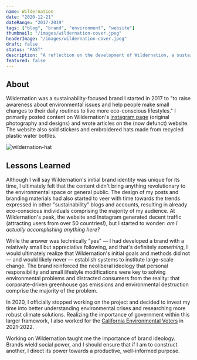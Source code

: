 ```yaml
---
name: Wildernation
date: "2020-12-21"
dateRange: "2017-2019"
tags: ["blog", "brand", "environment", "website"]
thumbnail: "/images/wildernation-cover.jpeg"
headerImage: "/images/wildernation-cover.jpeg"
draft: false
status: "PAST"
description: "A reflection on the development of Wildernation, a sustainability-focused brand"
featured: false
---
```


## About

Wildernation was a sustainability-focused brand I started in 2017 to "to raise awareness about environmental issues and help people make small changes to their daily routines to live more eco-conscious lifestyles." I primarily posted content on Wildernation's [instagram page](https://www.instagram.com/wildernation/) (original photography and designs) and wrote articles on the (now defunct) website. The website also sold stickers and embroidered hats made from recycled plastic water bottles.

![wildernation-hat](https://res.cloudinary.com/ddw6whuqn/image/upload/c_pad,b_auto:predominant,fl_preserve_transparency/v1681760662/media/hwjziydcxxbtdxod9ix2.jpg?_s=public-apps)

## Lessons Learned

Although I will say Wildernation's initial brand identity was unique for its time, I ultimately felt that the content didn't bring anything revolutionary to the environmental space or general public. The design of my posts and branding materials had also started to veer with time towards the trends expressed in other "sustainability" blogs and accounts, resulting in already eco-conscious individuals comprising the majority of my audience. At Wildernation's peak, the website and Instagram generated decent traffic (attracting users from over 50 countries!), but I started to wonder: *am I actually accomplishing anything here?*

While the answer was technically "yes" — I had developed a brand with a relatively small but appreciative following, and that's definitely *something*, I would ultimately realize that Wildernation's initial goals and methods did not — and would likely never — establish systems to institute large-scale change. The brand reinforced the neoliberal ideology that personal responsibility and small lifestyle modifications were key to solving environmental problems and distracted consumers from the reality: that corporate-driven greenhouse gas emissions and environmental destruction comprise the majority of the problem.

In 2020, I officially stopped working on the project and decided to invest my time into better understanding environmental crises and researching more robust climate solutions. Realizing the importance of government within this larger framework, I also worked for the [California Environmental Voters](https://envirovoters.org/who-we-are/) in 2021-2022.

Working on Wildernation taught me the importance of brand ideology. Brands wield social power, and I should ensure that if I am to construct another, I direct its power towards a productive, well-informed purpose.

